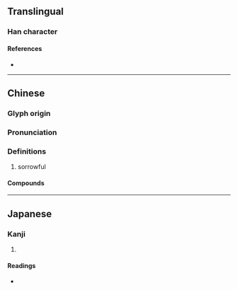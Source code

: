 {{character info/new}}
==Translingual==

===Han character===
{{Han char|rn=61|rad=心|as=08|sn=11|four=93034|canj=PHSK,XPHSK|ids=⿰忄戾}}

====References====
* {{Han ref|kx=0389.070|dkj=10732|dj=0722.110|hdz=42319.060|uh=60B7|ud=24759|bh=D560|bd=54624}}

----

==Chinese==
{{zh-forms}}

===Glyph origin===
{{Han etym}}

===Pronunciation===
{{zh-pron
|m=sàn
|c=lai6
|mc=y
|oc=y
|cat=
}}

===Definitions===
{{zh-hanzi}}

# sorrowful

====Compounds====
{{zh-der|惏悷}}

----

==Japanese==

===Kanji===
{{ja-kanji|grade=|rs=心08}}

# {{rfdef|ja|sort=心08}}

====Readings====
* {{ja-readings|on=れい,らい,り|kun=かなしむ}}